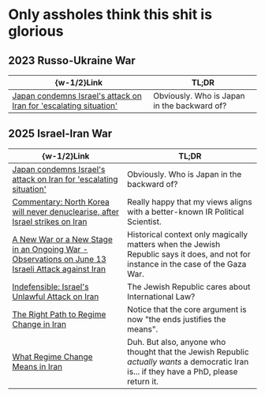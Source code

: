 #   Only assholes think this shit is glorious

##  2023 Russo-Ukraine War

|  \{w-1/2\}Link  |  TL;DR  |
|  ----  |  ----  |
|  [Japan condemns Israel's attack on Iran for 'escalating situation'](https://mainichi.jp/english/articles/20250613/p2g/00m/0na/029000c)  |  Obviously. Who is Japan in the backward of?  |

##  2025 Israel-Iran War

|  \{w-1/2\}Link  |  TL;DR  |
|  ----  |  ----  |
|  [Japan condemns Israel's attack on Iran for 'escalating situation'](https://mainichi.jp/english/articles/20250613/p2g/00m/0na/029000c)  |  Obviously. Who is Japan in the backward of?  |
|  [Commentary: North Korea will never denuclearise, after Israel strikes on Iran](https://www.channelnewsasia.com/commentary/israel-iran-attack-nuclear-weapons-damage-north-korea-5183166)  |  Really happy that my views aligns with a better-known IR Political Scientist.  |
|  [A New War or a New Stage in an Ongoing War - Observations on June 13 Israeli Attack against Iran](https://www.justsecurity.org/114641/israel-iran-un-charter-jus-ad-bellum)  |  Historical context only magically matters when the Jewish Republic says it does, and not for instance in the case of the Gaza War.  |
|  [Indefensible: Israel's Unlawful Attack on Iran](https://www.justsecurity.org/115010/israel-unlawful-attack-iran-charter)  |  The Jewish Republic cares about International Law?  |
|  [The Right Path to Regime Change in Iran](https://www.foreignaffairs.com/iran/right-path-regime-change-iran)  |  Notice that the core argument is now "the ends justifies the means".  |
|  [What Regime Change Means in Iran](https://foreignpolicy.com/2025/06/19/what-regime-change-means-in-iran/)  |  Duh. But also, anyone who thought that the Jewish Republic _actually wants_ a democratic Iran is... if they have a PhD, please return it.  |
